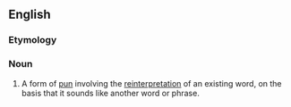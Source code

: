 {{wikipedia}}
==English==

===Etymology===
{{blend|daffy|definition|lang=en}}

===Noun===
{{en-noun}}

# A form of [[pun]] involving the [[reinterpretation]] of an existing word, on the basis that it sounds like another word or phrase.